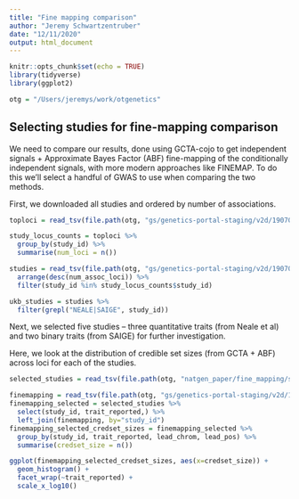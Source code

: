 ```yaml
---
title: "Fine mapping comparison"
author: "Jeremy Schwartzentruber"
date: "12/11/2020"
output: html_document
---
```


```r
knitr::opts_chunk$set(echo = TRUE)
library(tidyverse)
library(ggplot2)

otg = "/Users/jeremys/work/otgenetics"
```

## Selecting studies for fine-mapping comparison

We need to compare our results, done using GCTA-cojo to get independent signals + Approximate Bayes Factor (ABF) fine-mapping of the conditionally independent signals, with more modern approaches like FINEMAP. To do this we'll select a handful of GWAS to use when comparing the two methods.

First, we downloaded all studies and ordered by number of associations.

```r
toploci = read_tsv(file.path(otg, "gs/genetics-portal-staging/v2d/190705/toploci.tsv"))

study_locus_counts = toploci %>%
  group_by(study_id) %>%
  summarise(num_loci = n())

studies = read_tsv(file.path(otg, "gs/genetics-portal-staging/v2d/190705/studies.tsv")) %>%
  arrange(desc(num_assoc_loci)) %>%
  filter(study_id %in% study_locus_counts$study_id)

ukb_studies = studies %>%
  filter(grepl("NEALE|SAIGE", study_id))
```

Next, we selected five studies -- three quantitative traits (from Neale et al) and two binary traits (from SAIGE) for further investigation.

Here, we look at the distribution of credible set sizes (from GCTA + ABF) across loci for each of the studies.

```r

selected_studies = read_tsv(file.path(otg, "natgen_paper/fine_mapping/selected_ukb_studies.txt"))

finemapping = read_tsv(file.path(otg, "gs/genetics-portal-staging/v2d/190705/finemapping.tsv.gz"))
finemapping_selected = selected_studies %>%
  select(study_id, trait_reported,) %>%
  left_join(finemapping, by="study_id")
finemapping_selected_credset_sizes = finemapping_selected %>%
  group_by(study_id, trait_reported, lead_chrom, lead_pos) %>%
  summarise(credset_size = n())

ggplot(finemapping_selected_credset_sizes, aes(x=credset_size)) +
  geom_histogram() +
  facet_wrap(~trait_reported) +
  scale_x_log10()
```

